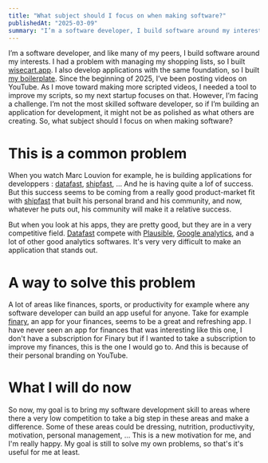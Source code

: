```yaml
---
title: "What subject should I focus on when making software?"
publishedAt: "2025-03-09"
summary: "I’m a software developer, I build software around my interests. I’m not the most skilled software developer, so if I’m building an application for development, it might not be as polished as what others are creating. So, what subject should I focus on when making software?"
---
```

I’m a software developer, and like many of my peers, I build software around my interests. I had a problem with managing my shopping lists, so I built [wisecart.app](https://www.wisecart.app). I also develop applications with the same foundation, so I built [my boilerplate](https://boilerplate.maximeduhamel.com). Since the beginning of 2025, I’ve been posting videos on YouTube. As I move toward making more scripted videos, I needed a tool to improve my scripts, so my next startup focuses on that. However, I’m facing a challenge. I’m not the most skilled software developer, so if I’m building an application for development, it might not be as polished as what others are creating. So, what subject should I focus on when making software?

# This is a common problem

When you watch Marc Louvion for example, he is building applications for developpers : [datafast](https://datafa.st), [shipfast](https://shipfa.st), ... And he is having quite a lof of success. But this success seems to be coming from a really good product-market fit with [shipfast](https://shipfa.st) that built his personal brand and his community, and now, whatever he puts out, his community will make it a relative success.

But when you look at his apps, they are pretty good, but they are in a very competitive field. [Datafast](https://datafa.st) compete with [Plausible](https://plausible.io/), [Google analytics](https://analytics.google.com/), and a lot of other good analytics softwares. It's very very difficult to make an application that stands out.

# A way to solve this problem

A lot of areas like finances, sports, or productivity for example where any software developer can build an app useful for anyone. Take for example [finary](https://finary.com/), an app for your finances, seems to be a great and refreshing app. I have never seen an app for finances that was interesting like this one, I don't have a subscription for Finary but if I wanted to take a subscription to improve my finances, this is the one I would go to. And this is because of their personal branding on YouTube.

# What I will do now

So now, my goal is to bring my software development skill to areas where there a very low competition to take a big step in these areas and make a difference. Some of these areas could be dressing, nutrition, productivyity, motivation, personal management, ... This is a new motivation for me, and I'm really happy. My goal is still to solve my own problems, so that's it's useful for me at least.